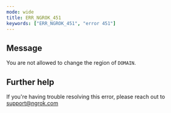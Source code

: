 ```yaml
---
mode: wide
title: ERR_NGROK_451
keywords: ["ERR_NGROK_451", "error 451"]
---
```


## Message

You are not allowed to change the region of `DOMAIN`.

## Further help

If you're having trouble resolving this error, please reach out to [support@ngrok.com](mailto:support@ngrok.com?subject=Help%20with%20ERR_NGROK_451)
